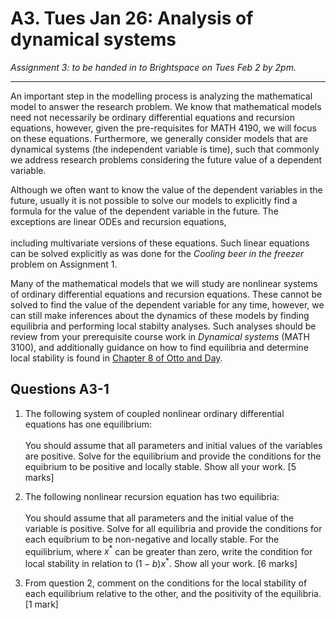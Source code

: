 # A3. Tues Jan 26: Analysis of dynamical systems

*Assignment 3: to be handed in to Brightspace on Tues Feb 2 by 2pm.*

---

An important step in the modelling process is analyzing the mathematical model to answer the research problem. We know that mathematical models need not necessarily be ordinary differential equations and recursion equations, however, given the pre-requisites for MATH 4190, we will focus on these equations. Furthermore, we generally consider models that are dynamical systems (the independent variable is time), such that commonly we address research problems considering the future value of a dependent variable.

Although we often want to know the value of the dependent variables in the future, usually it is not possible to solve our models to explicitly find a formula for the value of the dependent variable in the future. The exceptions are linear ODEs and recursion equations,
\
\begin{equation}
\frac{dy(t)}{dt} = a y(t) + b, \qquad \mbox{and} \qquad y_{t+1} = a y_t + b,
\end{equation}
\
including multivariate versions of these equations. Such linear equations can be solved explicitly as was done for the _Cooling beer in the freezer_ problem on Assignment 1.

Many of the mathematical models that we will study are nonlinear systems of ordinary differential equations and recursion equations. These cannot be solved to find the value of the dependent variable for any time, however, we can still make inferences about the dynamics of these models by finding equilibria and performing local stabilty analyses. Such analyses should be review from your prerequisite course work in _Dynamical systems_ (MATH 3100), and additionally guidance on how to find equilibria and determine local stability is found in [Chapter 8 of Otto and Day](https://ebookcentral-proquest-com.qe2a-proxy.mun.ca/lib/mun/reader.action?docID=768551&ppg=326).

## Questions A3-1
1. The following system of coupled nonlinear ordinary differential equations has one equilibrium:
\
\begin{eqnarray}
\frac{dx(t)}{dt} & = & a - bx(t)y(t),\\
\frac{dy(t)}{dt} & = & bx(t)y(t) - cy(t),\\
\end{eqnarray}
\
You should assume that all parameters and initial values of the variables are positive. Solve for the equilibrium and provide the conditions for the equibrium to be positive and locally stable. Show all your work. [5 marks]
\
2. The following nonlinear recursion equation has two equilibria:
\
\begin{equation}
x_{t+1} = a x_t e^{-x_t}+bx_t
\end{equation}
\
You should assume that all parameters and the initial value of the variable is positive. Solve for all equilibria and provide the conditions for each equibrium to be non-negative and locally stable. For the equilibrium, where $x^*$ can be greater than zero, write the condition for local stability in relation to $(1-b)x^*$. Show all your work. [6 marks]

3. From question 2, comment on the conditions for the local stability of each equilibrium relative to the other, and the positivity of the equilibria. [1 mark]
